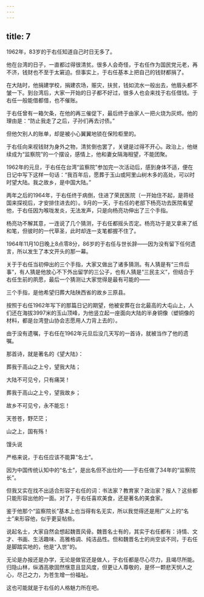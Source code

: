 ```yaml
---
---
---
```

title: 7
---



1962年，83岁的于右任知道自己时日无多了。

他在台湾的日子，一直都过得很清贫。很多人会奇怪，于右任作为国民党元老，再不济，钱财也不至于太窘迫。但事实上，于右任基本上把自己的钱财都捐了。

在大陆时，他捐建学校，捐建农场，赈灾，扶贫，钱如流水一般出去，他眉头都不皱一下。到台湾后，大家一开始的日子都不好过，很多人也会来找于右任借钱。于右任一般能借都借，也不催账。

于右任曾有一箱欠条，在他的再三催促下，最后终于由家人一把火烧为灰烬。他的理由是：“防止我走了之后，子孙们再去讨债。”

但他欠别人的账单，却是被小心翼翼地锁在保险柜里的。

于右任向来视钱财为身外之物，清贫倒也罢了，关键是过得不开心。政治上，他继续成为“监察院”的一个摆设，感情上，他和妻女隔海相望，不能团聚。

1962年的元旦，于右任在台湾“监察院”参加完一次活动后，感到身体不适，便在日记中写下这样一句话：“我百年后，愿葬于玉山或阿里山树木多的高处，可以时时望大陆。我之故乡，是中国大陆。”

两年之后的1964年，于右任终于病倒，住进了荣民医院（一开始住不起，是蒋经国来探视后，才安排住进去的）。9月的一天，于右任的老部下杨亮功去医院看望他，于右任因为喉咙发炎，无法发声，只是向杨亮功伸出了三个手指。

杨亮功不解其意，一连说了几个猜测，于右任都摇头否定。杨亮功于是又拿来了纸和笔，但彼时的一代草圣，此时却连一支笔都握不住了。

1964年11月10日晚上8点零8分，86岁的于右任与世长辞——因为没有留下任何遗言，所以发生了本文开头的那一幕。

关于于右任当初伸出的三个手指，大家又做出了诸多猜测。有人猜是有“三件后事”，有人猜是他放心不下外出留学的三公子，也有人猜是“三民主义”，但结合于右任生前的夙愿，最后一个猜测让大家觉得是最有可能的——

三个手指，是他希望归葬大陆陕西省的故乡三原县。

按照于右任1962年写下的那篇日记的期望，他被安葬在台北最高的大屯山上，人们还在海拔3997米的玉山顶峰，为他竖立起一座面向大陆的半身铜像（塑铜像的材料，都是台湾登山协会志愿用人力背上去的）。

由于没有遗嘱，于右任在1962年元旦后没几天写的一首诗，就被当作了他的遗嘱。

那首诗，就是著名的《望大陆》：

葬我于高山之上兮，望我大陆；

大陆不可见兮，只有痛哭！

葬我于高山之上兮，望我故乡；

故乡不可见兮，永不能忘！

天苍苍，野茫茫；

山之上，国有殇！

馒头说

严格来说，于右任应该不能算“名士”。

因为中国传统认知中的“名士”，是出名但不出仕的——于右任做了34年的“监察院长”。

但我又实在找不出适合形容于右任的词：书法家？教育家？政治家？报人？这些都只能形容出他的一面。对了，于右任喜欢美食，还是著名的美食家。

鉴于他那个“监察院长”基本上也当得有名无实，所以我觉得还是用广义上的“名士”来形容他，似乎更妥帖些。

说起名士，大家自然会想起魏晋风骨。魏晋名士有的，其实于右任都有：诗情、文才、书画、生活趣味、高雅格调、纯洁品性。但和魏晋名士的尚空谈不同，于右任是脚踏实地的，他是“入世”的。

无论是办报还是办学，无论是做官还是做人，于右任都是尽心尽力，且竭尽所能。归隐山林，纵酒高歌固然惬意且显风度，但更让人尊敬的，是怀一颗悲天悯人之心，尽己之力，为苍生增一份福祉。

这也可能就是于右任的人格魅力所在吧。